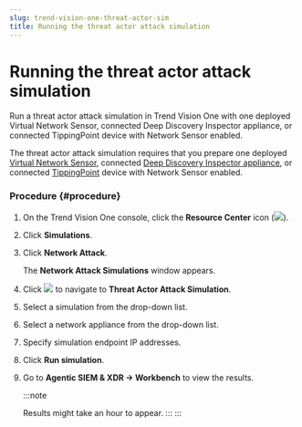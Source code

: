 ```yaml
---
slug: trend-vision-one-threat-actor-sim
title: Running the threat actor attack simulation
---
```

# Running the threat actor attack simulation

Run a threat actor attack simulation in Trend Vision One with one deployed Virtual Network Sensor, connected Deep Discovery Inspector appliance, or connected TippingPoint device with Network Sensor enabled.

The threat actor attack simulation requires that you prepare one deployed [Virtual Network Sensor](network-sensors-deploy-guides.mdx), connected [Deep Discovery Inspector appliance](ddi-connection-deployment.mdx), or connected [TippingPoint](tippingpoint-sms-connection-guides.mdx) device with Network Sensor enabled.

### Procedure {#procedure}

1.  On the Trend Vision One console, click the **Resource Center** icon (![](/images/resourceCenter=73b1d431-813b-467c-8098-62f12bb6e2af.webp)).

2.  Click **Simulations**.

3.  Click **Network Attack**.

    The **Network Attack Simulations** window appears.

4.  Click ![](/images/simulationsRightArrow=20220525102311.webp) to navigate to **Threat Actor Attack Simulation**.

5.  Select a simulation from the drop-down list.

6.  Select a network appliance from the drop-down list.

7.  Specify simulation endpoint IP addresses.

8.  Click **Run simulation**.

9.  Go to **Agentic SIEM & XDR → Workbench** to view the results.

    :::note

    Results might take an hour to appear.
    :::
:::
